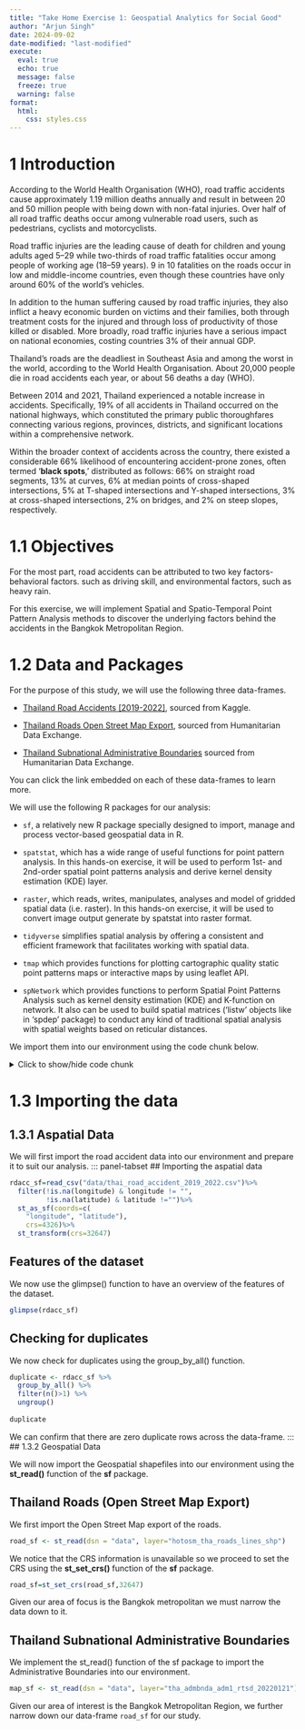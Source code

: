 ```yaml
---
title: "Take Home Exercise 1: Geospatial Analytics for Social Good"
author: "Arjun Singh"
date: 2024-09-02
date-modified: "last-modified"
execute: 
  eval: true
  echo: true
  message: false
  freeze: true
  warning: false
format:
  html:
    css: styles.css  
---
```


# 1 Introduction

According to the World Health Organisation (WHO), road traffic accidents cause approximately 1.19 million deaths annually and result in between 20 and 50 million people with being down with non-fatal injuries. Over half of all road traffic deaths occur among vulnerable road users, such as pedestrians, cyclists and motorcyclists.

Road traffic injuries are the leading cause of death for children and young adults aged 5–29 while two-thirds of road traffic fatalities occur among people of working age (18–59 years). 9 in 10 fatalities on the roads occur in low and middle-income countries, even though these countries have only around 60% of the world’s vehicles.

In addition to the human suffering caused by road traffic injuries, they also inflict a heavy economic burden on victims and their families, both through treatment costs for the injured and through loss of productivity of those killed or disabled. More broadly, road traffic injuries have a serious impact on national economies, costing countries 3% of their annual GDP.

Thailand’s roads are the deadliest in Southeast Asia and among the worst in the world, according to the World Health Organisation. About 20,000 people die in road accidents each year, or about 56 deaths a day (WHO).

Between 2014 and 2021, Thailand experienced a notable increase in accidents. Specifically, 19% of all accidents in Thailand occurred on the national highways, which constituted the primary public thoroughfares connecting various regions, provinces, districts, and significant locations within a comprehensive network.

Within the broader context of accidents across the country, there existed a considerable 66% likelihood of encountering accident-prone zones, often termed ‘**black spots**,’ distributed as follows: 66% on straight road segments, 13% at curves, 6% at median points of cross-shaped intersections, 5% at T-shaped intersections and Y-shaped intersections, 3% at cross-shaped intersections, 2% on bridges, and 2% on steep slopes, respectively.

# 1.1 Objectives

For the most part, road accidents can be attributed to two key factors- behavioral factors. such as driving skill, and environmental factors, such as heavy rain.

For this exercise, we will implement Spatial and Spatio-Temporal Point Pattern Analysis methods to discover the underlying factors behind the accidents in the Bangkok Metropolitan Region.

# 1.2 Data and Packages

For the purpose of this study, we will use the following three data-frames.

-   [Thailand Road Accidents \[2019-2022\]](https://www.kaggle.com/datasets/thaweewatboy/thailand-road-accident-2019-2022), sourced from Kaggle.

-   [Thailand Roads Open Street Map Export](https://data.humdata.org/dataset/hotosm_tha_roads), sourced from Humanitarian Data Exchange.

-   [Thailand Subnational Administrative Boundaries](https://data.humdata.org/dataset/cod-ab-tha?) sourced from Humanitarian Data Exchange.

You can click the link embedded on each of these data-frames to learn more.

We will use the following R packages for our analysis:

-   `sf`, a relatively new R package specially designed to import, manage and process vector-based geospatial data in R.

-   `spatstat`, which has a wide range of useful functions for point pattern analysis. In this hands-on exercise, it will be used to perform 1st- and 2nd-order spatial point patterns analysis and derive kernel density estimation (KDE) layer.

-   `raster`, which reads, writes, manipulates, analyses and model of gridded spatial data (i.e. raster). In this hands-on exercise, it will be used to convert image output generate by spatstat into raster format.

-   `tidyverse` simplifies spatial analysis by offering a consistent and efficient framework that facilitates working with spatial data.

-   `tmap` which provides functions for plotting cartographic quality static point patterns maps or interactive maps by using leaflet API.

-   `spNetwork` which provides functions to perform Spatial Point Patterns Analysis such as kernel density estimation (KDE) and K-function on network. It also can be used to build spatial matrices (‘listw’ objects like in ‘spdep’ package) to conduct any kind of traditional spatial analysis with spatial weights based on reticular distances.

We import them into our environment using the code chunk below.

<details>

<summary>Click to show/hide code chunk</summary>

```r
pacman::p_load(sf, spatstat, raster, tidyverse, tmap, spNetwork)
```

</details>

# 1.3 Importing the data
## 1.3.1 Aspatial Data

We will first import the road accident data into our environment and prepare it to suit our analysis.
::: panel-tabset
## Importing the aspatial data

```r
rdacc_sf=read_csv("data/thai_road_accident_2019_2022.csv")%>%
  filter(!is.na(longitude) & longitude != "",
         !is.na(latitude) & latitude !="")%>%
  st_as_sf(coords=c(
    "longitude", "latitude"), 
    crs=4326)%>%
  st_transform(crs=32647)
```
## Features of the dataset
We now use the glimpse() function to have an overview of the features of the dataset.
```r
glimpse(rdacc_sf)
```
## Checking for duplicates
We now check for duplicates using the group_by_all() function.

```r
duplicate <- rdacc_sf %>% 
  group_by_all() %>% 
  filter(n()>1) %>% 
  ungroup()
  
duplicate
```
We can confirm that there are zero duplicate rows across the data-frame.
:::
## 1.3.2 Geospatial Data

We will now import the Geospatial shapefiles into our environment using the **st_read()** function of the **sf** package.

::: panel-tabset
## Thailand Roads (Open Street Map Export)

We first import the Open Street Map export of the roads.

```r
road_sf <- st_read(dsn = "data", layer="hotosm_tha_roads_lines_shp")
```

We notice that the CRS information is unavailable so we proceed to set the CRS using the **st_set_crs()** function of the **sf** package.

```r
road_sf=st_set_crs(road_sf,32647)
```

Given our area of focus is the Bangkok metropolitan we must narrow the data down to it.

## Thailand Subnational Administrative Boundaries

We implement the st_read() function of the sf package to import the Administrative Boundaries into our environment.

```r
map_sf <- st_read(dsn = "data", layer="tha_admbnda_adm1_rtsd_20220121")
```
:::

Given our area of interest is the Bangkok Metropolitan Region, we further narrow down our data-frame `road_sf` for our study.

